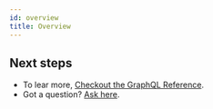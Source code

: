 ```yaml
---
id: overview
title: Overview
---
```





## Next steps

- To lear more, [Checkout the GraphQL Reference](/docs/reference/graphql-api).
- Got a question? [Ask here](https://github.com/purplship/purplship/discussions).
